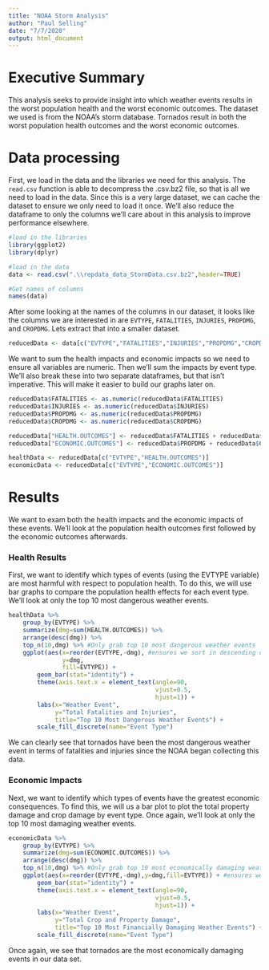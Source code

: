 ```yaml
---
title: "NOAA Storm Analysis"
author: "Paul Selling"
date: "7/7/2020"
output: html_document
---
```


# Executive Summary

This analysis seeks to provide insight into which weather events results in the worst population health and the worst economic outcomes. The dataset we used is from the NOAA's storm database. Tornados result in both the worst population health outcomes and the worst economic outcomes. 


# Data processing

First, we load in the data and the libraries we need for this analysis. The `read.csv` function is able to decompress the .csv.bz2 file, so that is all we need to load in the data. Since this is a very large dataset, we can cache the dataset to ensure we only need to load it once. We'll also reduce the dataframe to only the columns we'll care about in this analysis to improve performance elsewhere.
```r
#load in the libraries
library(ggplot2)
library(dplyr)

#load in the data
data <- read.csv(".\\repdata_data_StormData.csv.bz2",header=TRUE)

#Get names of columns
names(data)
```

After some looking at the names of the columns in our dataset, it looks like the columns we are interested in are `EVTYPE`, `FATALITIES`, `INJURIES`, `PROPDMG`, and `CROPDMG`. Lets extract that into a smaller dataset.
```r
reducedData <- data[c("EVTYPE","FATALITIES","INJURIES","PROPDMG","CROPDMG")]
```

We want to sum the health impacts and economic impacts so we need to ensure all variables are numeric. Then we'll sum the impacts by event type. We'll also break these into two separate dataframes, but that isn't imperative. This will make it easier to build our graphs later on. 
```r
reducedData$FATALITIES <- as.numeric(reducedData$FATALITIES)
reducedData$INJURIES <- as.numeric(reducedData$INJURIES)
reducedData$PROPDMG <- as.numeric(reducedData$PROPDMG)
reducedData$CROPDMG <- as.numeric(reducedData$CROPDMG)

reducedData["HEALTH.OUTCOMES"] <- reducedData$FATALITIES + reducedData$INJURIES
reducedData["ECONOMIC.OUTCOMES"] <- reducedData$PROPDMG + reducedData$CROPDMG

healthData <- reducedData[c("EVTYPE","HEALTH.OUTCOMES")]
economicData <- reducedData[c("EVTYPE","ECONOMIC.OUTCOMES")]
```

# Results

We want to exam both the health impacts and the economic impacts of these events. We'll look at the population health outcomes first followed by the economic outcomes afterwards.

### Health Results

First, we want to identify which types of events (using the EVTYPE variable) are most harmful with respect to population health. To do this, we will use bar graphs to compare the population health effects for each event type. We'll look at only the top 10 most dangerous weather events.

```r
healthData %>%
    group_by(EVTYPE) %>%
    summarize(dmg=sum(HEALTH.OUTCOMES)) %>%
    arrange(desc(dmg)) %>%
    top_n(10,dmg) %>% #Only grab top 10 most dangerous weather events
    ggplot(aes(x=reorder(EVTYPE,-dmg), #ensures we sort in descending order
               y=dmg,
               fill=EVTYPE)) +
        geom_bar(stat="identity") +
        theme(axis.text.x = element_text(angle=90,
                                         vjust=0.5,
                                         hjust=1)) +
        labs(x="Weather Event",
             y="Total Fatalities and Injuries",
             title="Top 10 Most Dangerous Weather Events") +
        scale_fill_discrete(name="Event Type")
```

We can clearly see that tornados have been the most dangerous weather event in terms of fatalities and injuries since the NOAA began collecting this data.

### Economic Impacts

Next, we want to identify which types of events have the greatest economic consequences. To find this, we will us a bar plot to plot the total property damage and crop damage by event type. Once again, we'll look at only the top 10 most damaging weather events.

```r
economicData %>%
    group_by(EVTYPE) %>%
    summarize(dmg=sum(ECONOMIC.OUTCOMES)) %>%
    arrange(desc(dmg)) %>%
    top_n(10,dmg) %>% #Only grab top 10 most economically damaging weather events
    ggplot(aes(x=reorder(EVTYPE,-dmg),y=dmg,fill=EVTYPE)) + #ensures we sort in descending order
        geom_bar(stat="identity") +
        theme(axis.text.x = element_text(angle=90,
                                         vjust=0.5,
                                         hjust=1)) +
        labs(x="Weather Event",
             y="Total Crop and Property Damage",
             title="Top 10 Most Financially Damaging Weather Events") +
        scale_fill_discrete(name="Event Type")

```

Once again, we see that tornados are the most economically damaging events in our data set.
